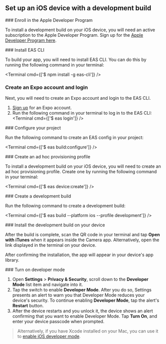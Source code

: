 

## Set up an iOS device with a development build

<BuildEnvironmentSwitch />

<Step label="1">
### Enroll in the Apple Developer Program

To install a development build on your iOS device, you will need an active subscription to the Apple Developer Program. Sign up for the [Apple Developer Program here](https://developer.apple.com/programs/).

</Step>

<Step label="2">
### Install EAS CLI

To build your app, you will need to install EAS CLI. You can do this by running the following command in your terminal:

<Terminal cmd={['$ npm install -g eas-cli']} />

</Step>

<Step label="3">

### Create an Expo account and login

Next, you will need to create an Expo account and login to the EAS CLI.

1. [Sign up](https://expo.dev/signup) for an Expo account.
2. Run the following command in your terminal to log in to the EAS CLI:
   <Terminal cmd={['$ eas login']} />

</Step>

<Step label="4">
### Configure your project

Run the following command to create an EAS config in your project:

<Terminal cmd={['$ eas build:configure']} />

</Step>

<Step label="5">
### Create an ad hoc provisioning profile

To install a development build on your iOS device, you will need to create an ad hoc provisioning profile. Create one by running the following command in your terminal:

<Terminal cmd={['$ eas device:create']} />

</Step>

<Step label="6">
### Create a development build

Run the following command to create a development build:

<Terminal cmd={['$ eas build --platform ios --profile development']} />

</Step>

<Step label="7">
### Install the development build on your device

After the build is complete, scan the QR code in your terminal and tap **Open with iTunes** when it appears inside the Camera app. Alternatively, open the link displayed in the terminal on your device.

After confirming the installation, the app will appear in your device's app library.

</Step>

<Step label="8">
### Turn on developer mode

1. Open **Settings** > **Privacy & Security**, scroll down to the **Developer Mode** list item and navigate into it.
2. Tap the switch to enable **Developer Mode**. After you do so, Settings presents an alert to warn you that Developer Mode reduces your device's security. To continue enabling **Developer Mode**, tap the alert's **Restart** button.
3. After the device restarts and you unlock it, the device shows an alert confirming that you want to enable Developer Mode. Tap **Turn On**, and enter your device passcode when prompted.

> Alternatively, if you have Xcode installed on your Mac, you can use it to [enable iOS developer mode](/guides/ios-developer-mode/#connect-an-ios-device-with-a-mac).

</Step>
